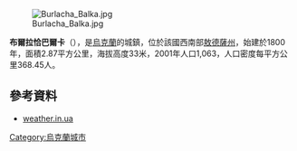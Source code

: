 [[Image:Burlacha_Balka.jpg|right]]

{{coord|46|20|13|N|30|39|54|E|scale:30000|display=title}}

'''布爾拉恰巴爾卡'''（{{lang-uk|Бурлача Балка}}），是[[烏克蘭|烏克蘭]]的城鎮，位於該國西南部[[敖德薩州|敖德薩州]]，始建於1800年，面積2.87平方公里，海拔高度33米，2001年人口1,063，人口密度每平方公里368.45人。

==參考資料==
*[http://weather.in.ua/ua/odesskaja/2340 weather.in.ua] {{Wayback|url=http://weather.in.ua/ua/odesskaja/2340 |date=20111216160806 }}

{{Ukraine-geo-stub}}
[[Category:烏克蘭城市|Category:烏克蘭城市]]